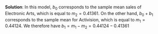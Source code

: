 
\color{blue}

**Solution**:
In this model, $b_0$ corresponds to the sample mean sales of Electronic Arts, which is equal to $m_2 = 0.41361$. On the other hand, $b_0 + b_1$ corresponds to the sample mean for Activision, which is equal to $m_1 = 0.44124$. We therefore have $b_1 = m_1 - m_2 = 0.44124 - 0.41361$
\color{black}

